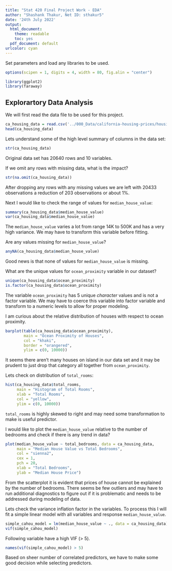 ```yaml
---
title: "Stat 420 Final Project Work - EDA"
author: "Shashank Thakur, Net ID: sthakur5"
date: '24th July 2022'
output:
  html_document: 
    theme: readable
    toc: yes  
  pdf_document: default
urlcolor: cyan
---
```


Set parameters and load any libraries to be used.
```r
options(scipen = 1, digits = 4, width = 80, fig.alin = "center")

library(ggplot2)
library(faraway)
```

## Explorartory Data Analysis

We will first read the data file to be used for this project.
```r
ca_housing_data = read.csv('../000_Data/california-housing-prices/housing.csv')
head(ca_housing_data)
```
Lets understand some of the high level summary of columns in the data set:
```r
str(ca_housing_data)
```

Original data set has 20640 rows and 10 variables. 

If we omit any rows with missing data, what is the impact?
```r
str(na.omit(ca_housing_data))
```

After dropping any rows with any missing values we are left with 20433 observations a reduction of 203 observations or about 1%. 

Next I would like to check the range of values for `median_house_value`:

```r
summary(ca_housing_data$median_house_value)
var(ca_housing_data$median_house_value)
```

The `median_house_value` varies a lot from range 14K to 500K and has a very high variance. We may have to transform this variable before fitting.

Are any values missing for `median_house_value`?

```r
anyNA(ca_housing_data$median_house_value)
```

Good news is that none of values for `median_house_value` is missing.

What are the unique values for `ocean_proximity` variable in our dataset?
```r
unique(ca_housing_data$ocean_proximity)
is.factor(ca_housing_data$ocean_proximity)
```

The variable `ocean_proximity` has 5 unique *character* values and is not a factor variable. We may have to coerce this variable into factor variable and transform to a numeric levels to allow for proper modeling. 

I am curious about the relative distribution of houses with respect to ocean proximity.
```r
barplot(table(ca_housing_data$ocean_proximity),
        main = "Ocean Proximity of Houses",
        col = "khaki",
        border = "orangered",
        ylim = c(0, 10000))
```

It seems there aren't many houses on island in our data set and it may be prudent to just drop that category all together from `ocean_proximity`.

Lets check on distribution of `total_rooms`:
```r
hist(ca_housing_data$total_rooms,
     main = "Histogram of Total Rooms",
     xlab = "Total Rooms",
     col = "yellow",
     ylim = c(0, 10000))
```

`total_rooms` is highly skewed to right and may need some transformation to make is useful predictor.

I would like to plot the `median_house_value` relative to the number of bedrooms and check if there is any trend in data?
```r
plot(median_house_value ~ total_bedrooms, data = ca_housing_data,
     main = "Median House Value vs Total Bedrooms",
     col = "sienna2",
     cex = 1,
     pch = 20,
     xlab = "Total Bedrooms",
     ylab = "Median House Price")
```

From the scatterplot it is evident that prices of house cannot be explained by the number of bedrooms. There seems be few outliers and may have to run additional diagnostics to figure out if it is problematic and needs to be addressed during modeling of data.

Lets check the variance inflation factor in the variables. To process this I will fit a simple linear model with all variables and response `median_house_value`.
```r
simple_cahou_model = lm(median_house_value ~ ., data = ca_housing_data)
vif(simple_cahou_model)
```

Following variable have a high VIF (> 5).
```r
names(vif(simple_cahou_model) > 5)
```
Based on sheer number of correlated predictors, we have to make some good decision while selecting predictors. 

